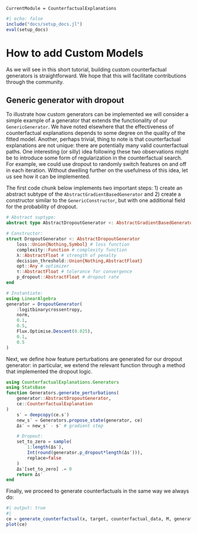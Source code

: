 ```@meta
CurrentModule = CounterfactualExplanations 
```

```julia
#| echo: false
include("docs/setup_docs.jl")
eval(setup_docs)
```

# How to add Custom Models

As we will see in this short tutorial, building custom counterfactual generators is straightforward. We hope that this will facilitate contributions through the community.

## Generic generator with dropout

To illustrate how custom generators can be implemented we will consider a simple example of a generator that extends the functionality of our `GenericGenerator`. We have noted elsewhere that the effectiveness of counterfactual explanations depends to some degree on the quality of the fitted model. Another, perhaps trivial, thing to note is that counterfactual explanations are not unique: there are potentially many valid counterfactual paths. One interesting (or silly) idea following these two observations might be to introduce some form of regularization in the counterfactual search. For example, we could use dropout to randomly switch features on and off in each iteration. Without dwelling further on the usefulness of this idea, let us see how it can be implemented.

The first code chunk below implements two important steps: 1) create an abstract subtype of the `AbstractGradientBasedGenerator` and 2) create a constructor similar to the `GenericConstructor`, but with one additional field for the probability of dropout.

```julia
# Abstract suptype:
abstract type AbstractDropoutGenerator <: AbstractGradientBasedGenerator end

# Constructor:
struct DropoutGenerator <: AbstractDropoutGenerator
    loss::Union{Nothing,Symbol} # loss function
    complexity::Function # complexity function
    λ::AbstractFloat # strength of penalty
    decision_threshold::Union{Nothing,AbstractFloat} 
    opt::Any # optimizer
    τ::AbstractFloat # tolerance for convergence
    p_dropout::AbstractFloat # dropout rate
end

# Instantiate:
using LinearAlgebra
generator = DropoutGenerator(
    :logitbinarycrossentropy,
    norm,
    0.1,
    0.5,
    Flux.Optimise.Descent(0.025),
    0.1,
    0.5
)
```

Next, we define how feature perturbations are generated for our dropout generator: in particular, we extend the relevant function through a method that implemented the dropout logic.

```julia
using CounterfactualExplanations.Generators
using StatsBase
function Generators.generate_perturbations(
    generator::AbstractDropoutGenerator, 
    ce::CounterfactualExplanation
)
    s′ = deepcopy(ce.s′)
    new_s′ = Generators.propose_state(generator, ce)
    Δs′ = new_s′ - s′ # gradient step

    # Dropout:
    set_to_zero = sample(
        1:length(Δs′),
        Int(round(generator.p_dropout*length(Δs′))),
        replace=false
    )
    Δs′[set_to_zero] .= 0
    return Δs′
end
```

Finally, we proceed to generate counterfactuals in the same way we always do:

```julia
#| output: true
#| 
ce = generate_counterfactual(x, target, counterfactual_data, M, generator)
plot(ce)
```
